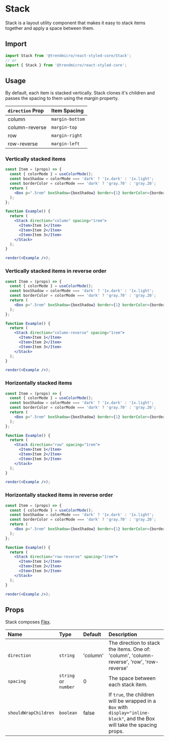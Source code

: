 # Stack

Stack is a layout utility component that makes it easy to stack items together and apply a space between them.

## Import

```js
import Stack from '@trendmicro/react-styled-core/Stack';
// or
import { Stack } from '@trendmicro/react-styled-core';
```

## Usage

By default, each item is stacked vertically. Stack clones it's children and passes the spacing to them using the margin property.

| `direction` Prop | Item Spacing |
| :-------- | :------ |
| column | `margin-bottom` |
| column-reverse | `margin-top` |
| row | `margin-right` |
| row-reverse | `margin-left` |

### Vertically stacked items

```jsx noInline
const Item = (props) => {
  const { colorMode } = useColorMode();
  const boxShadow = colorMode === 'dark' ? '1x.dark' : '1x.light';
  const borderColor = colorMode === 'dark' ? 'gray.70' : 'gray.20';
  return (
    <Box p=".5rem" boxShadow={boxShadow} border={1} borderColor={borderColor} {...props} />
  );
};

function Example() {
  return (
    <Stack direction="column" spacing="1rem">
      <Item>Item 1</Item>
      <Item>Item 2</Item>
      <Item>Item 3</Item>
    </Stack>
  );
}

render(<Example />);
```

### Vertically stacked items in reverse order

```jsx noInline
const Item = (props) => {
  const { colorMode } = useColorMode();
  const boxShadow = colorMode === 'dark' ? '1x.dark' : '1x.light';
  const borderColor = colorMode === 'dark' ? 'gray.70' : 'gray.20';
  return (
    <Box p=".5rem" boxShadow={boxShadow} border={1} borderColor={borderColor} {...props} />
  );
};

function Example() {
  return (
    <Stack direction="column-reverse" spacing="1rem">
      <Item>Item 1</Item>
      <Item>Item 2</Item>
      <Item>Item 3</Item>
    </Stack>
  );
}

render(<Example />);
```

### Horizontally stacked items

```jsx noInline
const Item = (props) => {
  const { colorMode } = useColorMode();
  const boxShadow = colorMode === 'dark' ? '1x.dark' : '1x.light';
  const borderColor = colorMode === 'dark' ? 'gray.70' : 'gray.20';
  return (
    <Box p=".5rem" boxShadow={boxShadow} border={1} borderColor={borderColor} {...props} />
  );
};

function Example() {
  return (
    <Stack direction="row" spacing="1rem">
      <Item>Item 1</Item>
      <Item>Item 2</Item>
      <Item>Item 3</Item>
    </Stack>
  );
}

render(<Example />);
```


### Horizontally stacked items in reverse order

```jsx noInline
const Item = (props) => {
  const { colorMode } = useColorMode();
  const boxShadow = colorMode === 'dark' ? '1x.dark' : '1x.light';
  const borderColor = colorMode === 'dark' ? 'gray.70' : 'gray.20';
  return (
    <Box p=".5rem" boxShadow={boxShadow} border={1} borderColor={borderColor} {...props} />
  );
};

function Example() {
  return (
    <Stack direction="row-reverse" spacing="1rem">
      <Item>Item 1</Item>
      <Item>Item 2</Item>
      <Item>Item 3</Item>
    </Stack>
  );
}

render(<Example />);
```

## Props

Stack composes [Flex](./flex).

| Name | Type | Default | Description |
| :--- | :--- | :------ | :---------- |
| `direction` | `string` | 'column' | The direction to stack the items. One of: 'column', 'column-reverse', 'row', 'row-reverse' |
| `spacing` | `string` or `number` | 0 | The space between each stack item. |
| `shouldWrapChildren` | `boolean` | false | If `true`, the children will be wrapped in a `Box` with `display="inline-block"`, and the Box will take the spacing props. |
